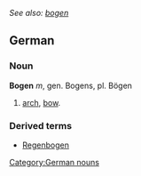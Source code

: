 ''See also: [[bogen]]''
==German==
===Noun===
'''Bogen''' ''m'', gen. Bogens, pl. Bögen
# [[arch]], [[bow]].

===Derived terms===
* [[Regenbogen]]

[[Category:German nouns]]